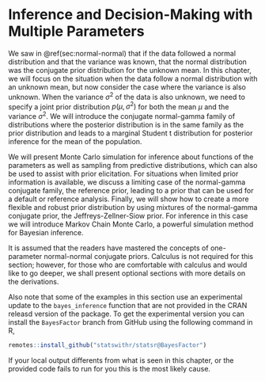 # Inference and Decision-Making with Multiple Parameters

We saw in \@ref(sec:normal-normal) that if the data followed a normal distribution and that the variance was known, that the normal distribution was the conjugate prior distribution for the unknown  mean. In this chapter, we will focus on the situation when the data follow a normal distribution with an unknown mean, but now consider the case where the variance is also unknown.  When the variance $\sigma^2$ of the data is also unknown, we need to specify a joint prior distribution $p(\mu, \sigma^2)$ for both the mean $\mu$ and the variance $\sigma^2$. We will introduce the conjugate normal-gamma family of distributions where the posterior distribution is in the same family as the prior distribution and leads to a marginal Student t distribution for posterior inference for the mean of the population.

We will present Monte Carlo simulation for inference about functions of the parameters as well as sampling from predictive distributions, which can also be used to assist with prior elicitation. For situations when limited prior information is available, we discuss a limiting case of the normal-gamma conjugate family, the reference prior, leading to a prior that can be used for a default or reference analysis.  Finally, we will show how to create a more flexible and robust prior distribution by using  mixtures of the normal-gamma conjugate prior, the Jeffreys-Zellner-Siow prior. For inference in this case we will introduce Markov Chain Monte Carlo, a powerful simulation method for Bayesian inference.

It is assumed that the readers have mastered the concepts of one-parameter normal-normal conjugate priors. Calculus is not required for this section; however, for those who are comfortable with calculus and would like to go deeper, we shall present optional sections with more details on the derivations.

Also note that some of the examples in this section use an experimental update to the `bayes_inference` function that are not provided in the CRAN releasd version of the package. To get the experimental version you can install the `BayesFactor` branch from GitHub using the following command in R,
```r
remotes::install_github("statswithr/statsr@BayesFactor")
```
If your local output differents from what is seen in this chapter, or the provided code fails to run for you this is the most likely cause.